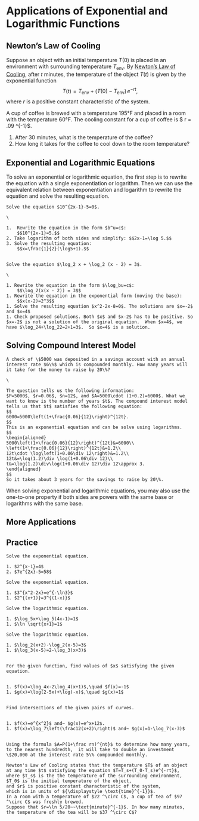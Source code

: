 # Applications of Exponential and Logarithmic Functions

## Newton’s Law of Cooling

::: {.rmdthink}

Suppose an object with an initial temperature $T(0)$ is placed in an environment with surrounding temperature $T_{\text{env}}$. By [Newton's Law of Cooling](https://en.wikipedia.org/wiki/Newton%27s_law_of_cooling), after $t$ minutes, the temperature of the object $T(t)$ is given by the exponential function
$$
T(t)=T_{\text{env}}+(T(0)-T_{\text{env}})\,e^{-rt},
$$
where $r$ is a positive constant characteristic of the system.

A cup of coffee is brewed with a temperature 195°F and placed in a room with the temperature 60°F. The cooling constant for a cup of coffee is  $ r = .09 \text{min}^{-1}$.

1. After 30 minutes, what is the temperature of the coffee?
2. How long it takes for the coffee to cool down to the room temperature?

:::

## Exponential and Logarithmic Equations

To solve an exponential or logarithmic equation, the first step is to rewrite the equation with a single exponentiation or logarithm. Then we can use the equivalent relation between exponentiation and logarithm to rewrite the equation and solve the resulting equation.

```example

Solve the equation $10^{2x-1}-5=0$.

```

```solution
\

1.  Rewrite the equation in the form $b^u=c$:
    $$10^{2x-1}=5.$$
2. Take logarithm of both sides and simplify: $$2x-1=\log 5.$$
3. Solve the resulting equation:
    $$x=\frac{1}{2}(\log5+1).$$


```

```example

Solve the equation $\log_2 x + \log_2 (x - 2) = 3$.

```

```solution
\

1. Rewrite the equation in the form $\log_bu=c$:
    $$\log_2(x(x - 2)) = 3$$
1. Rewrite the equation in the exponential form (moving the base):
    $$x(x-2)=2^3$$
1. Solve the resulting equation $x^2-2x-8=0$. The solutions are $x=-2$ and $x=4$
1. Check proposed solutions. Both $x$ and $x-2$ has to be positive. So $x=-2$ is not a solution of the original equation.  When $x=4$, we have $\log_24+\log_22=2+1=3$.  So $x=4$ is a solution.

```

## Solving Compound Interest Model

```example

A check of \$5000 was deposited in a savings account with an annual interest rate $6\%$ which is compounded monthly. How many years will it take for the money to raise by 20\%?

```

```solution
\

The question tells us the following information:
$P=5000$, $r=0.06$, $n=12$, and $A=5000\cdot (1+0.2)=6000$. What we want to know is the number of years $t$. The compound interest model tells us that $t$ satisfies the following equation:
$$
6000=5000\left(1+\frac{0.06}{12}\right)^{12t}.
$$
This is an exponential equation and can be solve using logarithms.
$$
\begin{aligned}
5000\left(1+\frac{0.06}{12}\right)^{12t}&=6000\\
\left(1+\frac{0.06}{12}\right)^{12t}&=1.2\\
12t\cdot \log\left(1+0.06\div 12\right)&=1.2\\
12t&=\log(1.2)\div \log(1+0.06\div 12)\\
t&=\log(1.2)\div\log(1+0.06\div 12)\div 12\approx 3.
\end{aligned}
$$
So it takes about 3 years for the savings to raise by 20\%.

```

::: {.rmdnote}

When solving exponential and logarithmic equations, you may also use the one-to-one property if both sides are powers with the same base or logarithms with the same base.

:::

## More Applications

## Practice

```exercise

Solve the exponential equation.

1. $2^{x-1}=4$
2. $7e^{2x}-5=58$

```

```exercise

Solve the exponential equation.

1. $3^{x^2-2x}=e^{-\ln3}$
1. $2^{(x+1)}=3^{(1-x)}$

```

```exercise

Solve the logarithmic equation.

1. $\log_5x+\log_5(4x-1)=1$
1. $\ln \sqrt{x+1}=1$

```

```exercise

Solve the logarithmic equation.

1. $\log_2(x+2)-\log_2(x-5)=3$
1. $\log_3(x-5)=2-\log_3(x+3)$


```

```exercise

For the given function, find values of $x$ satisfying the given equation.


1. $f(x)=\log_4x-2\log_4(x+1)$,\quad $f(x)=-1$
1. $g(x)=\log(2-5x)+\log(-x)$,\quad $g(x)=1$


```

```exercise

Find intersections of the given pairs of curves.


1. $f(x)=e^{x^2}$ and~ $g(x)=e^x+12$.
1. $f(x)=\log_7\left(\frac12(x+2)\right)$ and~ $g(x)=1-\log_7(x-3)$


```

```exercise

Using the formula $A=P(1+\frac rn)^{nt}$ to determine how many years, to the nearest hundredth,  it will take to double an investment \$20,000 at the interest rate 5\% compounded monthly.

```

```exercise

Newton's Law of Cooling states that the temperature $T$ of an object at any time $t$ satisfying the equation $T=T_s+(T_0-T_s)e^{-rt}$,
where $T_s$ is the the temperature of the surrounding environment,
$T_0$ is the initial temperature of the object,
and $r$ is positive constant characteristic of the system,
which is in units of ${\displaystyle \text{time}^{-1}}$.
In a room with a temperature of $22 ^\circ C$, a cup of tea of $97 ^\circ C$ was freshly brewed.
Suppose that $r=\ln 5/20~~\text{minute}^{-1}$. In how many minutes, the temperature of the tea will be $37 ^\circ C$?

```
